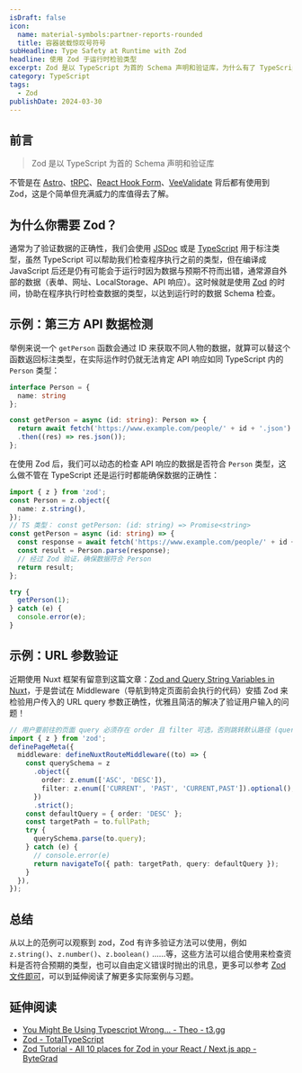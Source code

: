 ```yaml
---
isDraft: false
icon:
  name: material-symbols:partner-reports-rounded
  title: 容器装载惊叹号符号
subHeadline: Type Safety at Runtime with Zod
headline: 使用 Zod 于运行时检验类型
excerpt: Zod 是以 TypeScript 为首的 Schema 声明和验证库，为什么有了 TypeScript 还需要 Zod？轻易的撰写运行时数据验证就是 Zod 的目的，像是验证第三方 API 传递的数据、用户输入在 URL 中或表单中的数据使用 Zod 来验证都很方便。
category: TypeScript
tags:
  - Zod
publishDate: 2024-03-30
---
```


## 前言

> Zod 是以 TypeScript 为首的 Schema 声明和验证库

不管是在 [Astro](https://astro.build/)、[tRPC](https://trpc.io/)、[React Hook Form](https://react-hook-form.com/)、[VeeValidate](https://vee-validate.logaretm.com/v4/) 背后都有使用到 Zod，这是个简单但充满威力的库值得去了解。

## 为什么你需要 Zod？

通常为了验证数据的正确性，我们会使用 [JSDoc](https://jsdoc.app/) 或是 [TypeScript](https://www.typescriptlang.org/) 用于标注类型，虽然 TypeScript 可以帮助我们检查程序执行之前的类型，但在编译成 JavaScript 后还是仍有可能会于运行时因为数据与预期不符而出错，通常源自外部的数据（表单、网址、LocalStorage、API 响应）。这时候就是使用 [Zod](https://zod.dev/) 的时间，协助在程序执行时检查数据的类型，以达到运行时的数据 Schema 检查。

## 示例：第三方 API 数据检测

举例来说一个 `getPerson` 函数会通过 ID 来获取不同人物的数据，就算可以替这个函数返回标注类型，在实际运作时仍就无法肯定 API 响应如同 TypeScript 内的 `Person` 类型：

```ts
interface Person = {
  name: string
};

const getPerson = async (id: string): Person => {
  return await fetch('https://www.example.com/people/' + id + '.json')
  .then((res) => res.json());
};
```

在使用 Zod 后，我们可以动态的检查 API 响应的数据是否符合 `Person` 类型，这么做不管在 TypeScript 还是运行时都能确保数据的正确性：

```ts
import { z } from 'zod';
const Person = z.object({
  name: z.string(),
});
// TS 类型： const getPerson: (id: string) => Promise<string>
const getPerson = async (id: string) => {
  const response = await fetch('https://www.example.com/people/' + id + '.json').then((res) => res.json());
  const result = Person.parse(response);
  // 经过 Zod 验证，确保数据符合 Person
  return result;
};

try {
  getPerson(1);
} catch (e) {
  console.error(e);
}
```

## 示例：URL 参数验证

近期使用 Nuxt 框架有留意到这篇文章：[Zod and Query String Variables in Nuxt](https://vueschool.io/articles/vuejs-tutorials/zod-and-query-string-variables-in-nuxt/)，于是尝试在 Middleware（导航到特定页面前会执行的代码）安插 Zod 来检验用户传入的 URL query 参数正确性，优雅且简洁的解决了验证用户输入的问题！

```ts
// 用户要前往的页面 query 必须存在 order 且 filter 可选，否则跳转默认路径 (query: { order: 'DESC' })
import { z } from 'zod';
definePageMeta({
  middleware: defineNuxtRouteMiddleware((to) => {
    const querySchema = z
      .object({
        order: z.enum(['ASC', 'DESC']),
        filter: z.enum(['CURRENT', 'PAST', 'CURRENT,PAST']).optional(),
      })
      .strict();
    const defaultQuery = { order: 'DESC' };
    const targetPath = to.fullPath;
    try {
      querySchema.parse(to.query);
    } catch (e) {
      // console.error(e)
      return navigateTo({ path: targetPath, query: defaultQuery });
    }
  }),
});
```

## 总结

从以上的范例可以观察到 zod，Zod 有许多验证方法可以使用，例如 `z.string()`、`z.number()`、`z.boolean()` ……等，这些方法可以组合使用来检查资料是否符合预期的类型，也可以自由定义错误时抛出的讯息，更多可以参考 [Zod 文件即可](https://zod.dev/?id=introduction)，可以到延伸阅读了解更多实际案例与习题。

## 延伸阅读

- [You Might Be Using Typescript Wrong... - Theo - t3.gg](https://www.youtube.com/watch?v=RmGHnYUqQ4k)
- [Zod - TotalTypeScript](https://www.totaltypescript.com/tutorials/zod)
- [Zod Tutorial - All 10 places for Zod in your React / Next.js app - ByteGrad](https://www.youtube.com/watch?v=AeQ3f4zmSMs)
